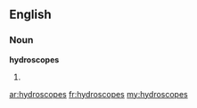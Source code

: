 ==English==

===Noun===
'''hydroscopes'''

# {{plural of|hydroscope}}

[[ar:hydroscopes]]
[[fr:hydroscopes]]
[[my:hydroscopes]]